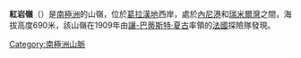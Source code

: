 {{unreferenced|time=2013-10-27T05:45:45+00:00}}
{{Coord|68|18|S|67|08|W|display=title}}

'''紅岩嶺'''（{{lang-en|Red Rock Ridge}}）是[[南極洲|南極洲]]的山嶺，位於[[葛拉漢地|葛拉漢地]]西岸，處於[[內尼港|內尼港]]和[[瑞米爾灣|瑞米爾灣]]之間，海拔高度690米，該山嶺在1909年由[[讓-巴蒂斯特·夏古|讓-巴蒂斯特·夏古]]率領的[[法國|法國]]探險隊發現。

{{DEFAULTSORT:Red Rock Ridge}}
[[Category:南極洲山脈|Category:南極洲山脈]]


{{FallièresCoast-geo-stub}}